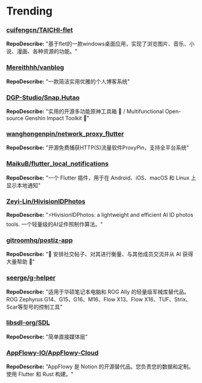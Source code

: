 
# Trending

### [cuifengcn/TAICHI-flet](https://github.com/cuifengcn/TAICHI-flet)
**RepoDescribe:** "基于flet的一款windows桌面应用，实现了浏览图片、音乐、小说、漫画、各种资源的功能。"
  

### [Mereithhh/vanblog](https://github.com/Mereithhh/vanblog)
**RepoDescribe:** "一款简洁实用优雅的个人博客系统"
  

### [DGP-Studio/Snap.Hutao](https://github.com/DGP-Studio/Snap.Hutao)
**RepoDescribe:** "实用的开源多功能原神工具箱 🧰 / Multifunctional Open-source Genshin Impact Toolkit 🧰"
  

### [wanghongenpin/network_proxy_flutter](https://github.com/wanghongenpin/network_proxy_flutter)
**RepoDescribe:** "开源免费捕获HTTP(S)流量软件ProxyPin，支持全平台系统"
  

### [MaikuB/flutter_local_notifications](https://github.com/MaikuB/flutter_local_notifications)
**RepoDescribe:** "一个 Flutter 插件，用于在 Android、iOS、macOS 和 Linux 上显示本地通知"
  

### [Zeyi-Lin/HivisionIDPhotos](https://github.com/Zeyi-Lin/HivisionIDPhotos)
**RepoDescribe:** "⚡️HivisionIDPhotos: a lightweight and efficient AI ID photos tools. 一个轻量级的AI证件照制作算法。"
  

### [gitroomhq/postiz-app](https://github.com/gitroomhq/postiz-app)
**RepoDescribe:** "📨 安排社交帖子、对其进行衡量、与其他成员交流并从 AI 获得大量帮助 🚀"
  

### [seerge/g-helper](https://github.com/seerge/g-helper)
**RepoDescribe:** "适用于华硕笔记本电脑和 ROG Ally 的轻量级军械库替代品。 ROG Zephyrus G14、G15、G16、M16、Flow X13、Flow X16、TUF、Strix、Scar等型号的控制工具"
  

### [libsdl-org/SDL](https://github.com/libsdl-org/SDL)
**RepoDescribe:** "简单直接媒体层"
  

### [AppFlowy-IO/AppFlowy-Cloud](https://github.com/AppFlowy-IO/AppFlowy-Cloud)
**RepoDescribe:** "AppFlowy 是 Notion 的开源替代品。您负责您的数据和定制。使用 Flutter 和 Rust 构建。"
  